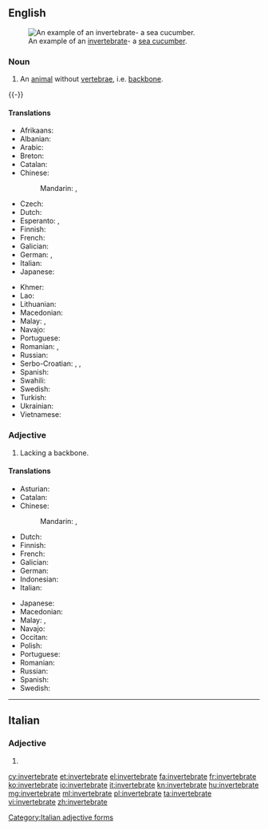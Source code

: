 ==English==
{{wikipedia}}
[[Image:Thelenota ananas.jpg|thumb|An example of an [[invertebrate]]- a [[sea cucumber]].]]

===Noun===
{{en-noun}}

# An [[animal]] without [[vertebra]]e, i.e. [[backbone]].
{{-}}

====Translations====
{{trans-top|animal without backbone}}
* Afrikaans: {{t-|af|invertebraat}}
* Albanian: {{t-|sq|invertebrore|m}}
* Arabic: {{t-|ar|لا فقاري}}
* Breton: {{t-|br|divellkeineg|m}}
* Catalan: {{t-|ca|invertebrat|m}}
* Chinese:
*: Mandarin: {{t|cmn|無脊椎動物|sc=Hani}}, {{t|cmn|无脊椎动物|tr=wújǐzhuī dòngwù|sc=Hani}}
* Czech: {{t-|cs|bezobratlý|m}}
* Dutch: {{t-|nl|ongewervelde}}
* Esperanto: {{t-|eo|malvertebrulo}}, {{t-|eo|senvertebrulo}}
* Finnish: {{t-|fi|selkärangaton}}
* French: {{t+|fr|invertébré|m}}
* Galician: {{t-|gl|invertebrado|m}}
* German: {{t-|de|Invertebrat|n}}, {{t-|de|Wirbelloses|n}}
* Italian: {{t-|it|invertebrato|m}}
* Japanese: {{t+|ja|無脊椎動物|tr=むせきついどうぶつ, musekitsui dōbutsu|sc=Jpan}}
{{trans-mid}}
* Khmer: {{t-|km|សត្វឥតឆ្អឹងកង|tr=sat it che eng kong|sc=Khmr}}
* Lao: {{t-|lo|ສັດບໍ່ມີກະດູກສັນຫລັງ|tr=sad bomi kaduk sanlang|sc=Laoo}}
* Lithuanian: {{t-|lt|bestuburis|m}}
* Macedonian: {{t-|mk|безрбетнички|m|tr=bezrbétnički}}
* Malay: {{t-|ms|haiwan invertebrat}}, {{t-|ms|invertebrat}}
* Navajo: {{tø|nv|chʼosh bíígháán ádaadinígíí}}
* Portuguese: {{t+|pt|invertebrado|m}}
* Romanian: {{t-|ro|nevertebrată|f}}, {{t+|ro|nevertebrat|m}}
* Russian: {{t+|ru|беспозвоночное|n|tr=bespozvonóčnoje}}
* Serbo-Croatian: {{t-|sh|beskičmenjak|m}}, {{t-|sh|beskičmen|m}}, {{t-|sh|beskralješnjak|m}}
* Spanish: {{t+|es|invertebrado|m}}
* Swahili: {{t-|sw|wasouti}}
* Swedish: {{t+|sv|ryggradslöst djur|n}}
* Turkish: {{t+|tr|omurgasız}}
* Ukrainian: {{t-|uk|безхребетна тварина|f|tr=bezkhrebetna tvaryna|sc=Cyrl}}
* Vietnamese: {{t-|vi|người ốm yếu|sc=Laoo}}
{{trans-bottom}}

===Adjective===
{{en-adj}}

# Lacking a backbone.

====Translations====
{{trans-top|lacking backbone}}
* Asturian: {{t+|ast|invertebráu}}
* Catalan: {{t-|ca|invertebrat}}
* Chinese:
*: Mandarin: {{t|cmn|無脊椎|sc=Hani}}, {{t|cmn|无脊椎|tr=wújǐzhuī|sc=Hani}}
* Dutch: {{t-|nl|ongewerveld}}
* Finnish: {{t-|fi|selkärangaton}}
* French: {{t+|fr|invertébré}}
* Galician: {{t-|gl|invertebrado}}
* German: {{t-|de|wirbellos}}
* Indonesian: {{t+|id|invertebrata}}
* Italian: {{t-|it|invertebrato}}
{{trans-mid}}
* Japanese: {{t-|ja|無脊椎|tr=むせきつい, musekitsui|sc=Jpan}}
* Macedonian: {{t-|mk|безрбетник|m|tr=bez'rbetnik}}
* Malay: {{t-|ms|tidak bertulang belakang}}, {{t-|ms|invertebrat}}
* Navajo: {{tø|nv|bíígháán ádaadinígíí}}
* Occitan: {{t-|oc|invertebrat}}
* Polish: {{t-|pl|bezkręgowiec}}
* Portuguese: {{t+|pt|invertebrado}}
* Romanian: {{t+|ro|nevertebrat|m|n}}
* Russian: {{t+|ru|беспозвоночный|tr=bespozvonóčnyj}}
* Spanish: {{t+|es|invertebrado}}
* Swedish: {{t+|sv|ryggradslös}}
{{trans-bottom}}

----

==Italian==

===Adjective===
{{head|it}} {{f-p}}

# {{feminine of|invertebrato|lang=it}}

[[Category:Italian adjective forms]]

[[cy:invertebrate]]
[[et:invertebrate]]
[[el:invertebrate]]
[[fa:invertebrate]]
[[fr:invertebrate]]
[[ko:invertebrate]]
[[io:invertebrate]]
[[it:invertebrate]]
[[kn:invertebrate]]
[[hu:invertebrate]]
[[mg:invertebrate]]
[[ml:invertebrate]]
[[pl:invertebrate]]
[[ta:invertebrate]]
[[vi:invertebrate]]
[[zh:invertebrate]]